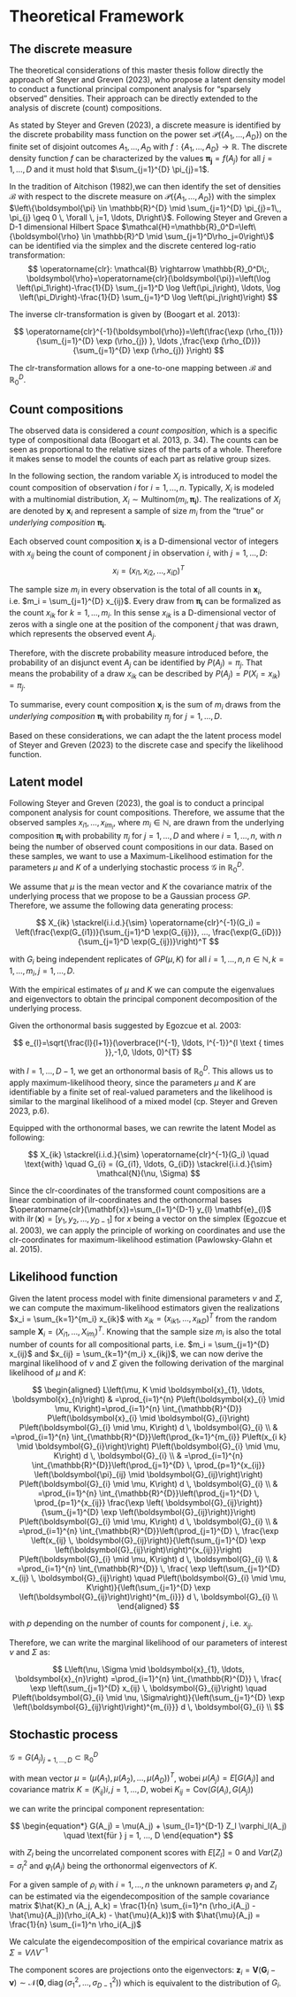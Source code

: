 <!-- ---
title: "Theoretical Framework"
date: "`r Sys.Date()`"
output:
  html_document:
    toc: true
    number_sections: true
    code_folding: hide
--- -->

# Theoretical Framework

## The discrete measure

The theoretical considerations of this master thesis follow directly the approach of Steyer and Greven (2023), who propose a latent density
model to conduct a functional principal component analysis for "sparsely observed" densities. Their approach can be directly
extended to the analysis of discrete (count) compositions.

As stated by Steyer and Greven (2023), a discrete measure is identified by the discrete probability mass function on the power set $\mathcal{P}\left(\left\{A_{1}, \ldots, A_{D}\right\}\right)$
on the finite set of disjoint outcomes $A_1, \dots, A_D$ with $f:\left\{A_{1}, \ldots, A_{D}\right\} \rightarrow \mathbb{R}$. 
The discrete density function $f$ can be characterized by the values $\boldsymbol{\pi_{j}}=f\left(A_{j}\right)$ for all $j=1, \ldots, D$ and it must hold that 
$\sum_{j=1}^{D} \pi_{j}=1$. 

In the tradition of Aitchison (1982),we can then identify the set of densities $\mathcal{B}$ with respect to the discrete measure on $\mathcal{P}\left(\left\{A_{1}, \ldots, A_{D}\right\}\right)$ 
with the simplex $\left\{\boldsymbol{\pi} \in \mathbb{R}^{D} \mid \sum_{j=1}^{D} \pi_{j}=1\,, \pi_{j} \geq 0 \, \forall \, j=1, \ldots, D\right\}$.
Following Steyer and Greven a D-1 dimensional Hilbert Space $\mathcal{H}=\mathbb{R}_0^D=\left\{\boldsymbol{\rho} \in \mathbb{R}^D \mid \sum_{j=1}^D\rho_j=0\right\}$ can be identified via the simplex and the discrete centered log-ratio transformation:
$$
\operatorname{clr}: \mathcal{B} \rightarrow \mathbb{R}_0^D\;, \boldsymbol{\rho}=\operatorname{clr}(\boldsymbol{\pi})=\left(\log \left(\pi_1\right)-\frac{1}{D} \sum_{j=1}^D \log \left(\pi_j\right), \ldots, \log \left(\pi_D\right)-\frac{1}{D} \sum_{j=1}^D \log \left(\pi_j\right)\right) 
$$

The inverse clr-transformation is given by (Boogart et al. 2013):

$$
\operatorname{clr}^{-1}(\boldsymbol{\rho})=\left(\frac{\exp (\rho_{1})}{\sum_{j=1}^{D} \exp (\rho_{j}) }, \ldots ,\frac{\exp (\rho_{D})}{\sum_{j=1}^{D} \exp (\rho_{j}) }\right)
$$

The clr-transformation allows for a one-to-one mapping between $\mathcal{B}$ and $\mathbb{R}_0^D$.

## Count compositions

The observed data is considered a *count composition*, which is a specific type of compositional data (Boogart et al. 2013, p. 34). 
The counts can be seen as proportional to the relative sizes of the parts of a whole. Therefore it makes sense to model the counts
of each part as relative group sizes. 

In the following section, the random variable $X_{i}$ is introduced to model the count composition of observation $i$ for $i=1, \ldots, n$.
Typically, $X_{i}$ is modeled with a multinomial distribution, $X_{i} \sim \text{Multinom}(m_i, \boldsymbol{\pi_i})$.
The realizations of $X_{i}$ are denoted by $\mathbf{x}_i$ and represent a sample of size $m_i$ from the "true" or *underlying composition* $\boldsymbol{\pi_i}$.

Each observed count composition $\mathbf{x}_i$ is a D-dimensional vector of integers with $x_{ij}$ being the count of component $j$ in observation $i$, with $j=1, \ldots, D$: 
$$x_{i} = (x_{i1}, x_{i2}, ..., x_{iD})^T$$

The sample size $m_i$ in every observation is the total of all counts in $\mathbf{x}_i$, i.e. $m_i = \sum_{j=1}^{D} x_{ij}$.
Every draw from $\boldsymbol{\pi_i}$ can be formalized as the count $x_{ik}$ for $k=1, \ldots, m_{i}$. In this sense $x_{ik}$ is a D-dimensional vector of zeros with a single one at the
position of the component $j$ that was drawn, which represents the observed event $A_j$.

Therefore, with the discrete probability measure introduced before, the probability of an disjunct event $A_j$ can be identified by $P\left({A_{j}}\right)=\pi_{j}$. That means the probability 
of a draw $x_{ik}$ can be described by $P\left({A_{j}}\right)=P\left({X_{i} = x_{ik}}\right)=\pi_{j}$.

To summarise, every count composition $\mathbf{x}_i$ is the sum of $m_i$ draws from the *underlying composition* $\boldsymbol{\pi_i}$ with probability $\pi_j$ for $j=1, \ldots, D$.

Based on these considerations, we can adapt the the latent process model of Steyer and Greven (2023) to the discrete case and specify the likelihood function.

## Latent model

Following Steyer and Greven (2023), the goal is to conduct a principal component analysis for count compositions. 
Therefore, we assume that the observed samples $x_{i 1}, \ldots, x_{i m_{i}}$, where $m_{i} \in \mathbb{N}$, are drawn
from the underlying composition $\boldsymbol{\pi_i}$ with probability $\pi_j$ for $j=1, \ldots, D$ and where $i=1, \ldots, n$, with $n$
being the number of observed count compositions in our data. Based on these samples, we want to use a Maximum-Likelihood 
estimation for the parameters $\mu$ and $K$ of a underlying stochastic process $\mathcal{G}$ in $\mathbb{R}_{0}^{D}$.

We assume that $\mu$ is the mean vector and $K$ the covariance matrix of the underlying process that we propose to be 
a Gaussian process $GP$. Therefore, we assume the following data generating process:

$$ X_{ik} \stackrel{i.i.d.}{\sim} \operatorname{clr}^{-1}(G_i) = \left(\frac{\exp(G_{i1})}{\sum_{j=1}^D \exp(G_{ij})}, ..., \frac{\exp(G_{iD})}{\sum_{j=1}^D \exp(G_{ij})}\right)^T $$

with $G_{i}$ being independent replicates of $G P(\mu, K)$ for all $i=1, \ldots, n, n \in \mathbb{N}, k=1, \ldots, m_{i}, j= 1, \ldots, D$.

With the empirical estimates of $\mu$ and $K$ we can compute the eigenvalues and eigenvectors to obtain the principal component decomposition 
of the underlying process.

Given the orthonormal basis suggested by Egozcue et al. 2003:

$$
e_{l}=\sqrt{\frac{l}{l+1}}(\overbrace{l^{-1}, \ldots, l^{-1}}^{l \text { times }},-1,0, \ldots, 0)^{T}
$$

with $l=1, \ldots, D-1$, we get an orthonormal basis of $\mathbb{R}_0^D$. This allows us to apply maximum-likelihood
theory, since the parameters $\mu$ and $K$ are identifiable by a finite set of real-valued parameters and the likelihood
is similar to the marginal likelihood of a mixed model (cp. Steyer and Greven 2023, p.6).

Equipped with the orthonormal bases, we can rewrite the latent Model as following:

$$ 
X_{ik} \stackrel{i.i.d.}{\sim} \operatorname{clr}^{-1}(G_i) \quad \text{with} \quad G_{i} = (G_{i1}, \ldots, G_{iD}) \stackrel{i.i.d.}{\sim} \mathcal{N}(\nu, \Sigma)
$$

Since the clr-coordinates of the transformed count compositions are a linear combination of ilr-coordinates and the
orthonormal bases $\operatorname{clr}(\mathbf{x})=\sum_{l=1}^{D-1} y_{l} \mathbf{e}_{l}$ with $\operatorname{ilr}(\mathbf{x})=\left[y_{1}, y_{2}, \ldots, y_{D-1}\right]$ 
for $x$ being a vector on the simplex (Egozcue et al. 2003), we can apply the principle of working on coordinates and use 
the clr-coordinates for maximum-likelihood estimation (Pawlowsky-Glahn et al. 2015).

<!-- Given the standard multivariate principal decomposition of the covariance matrix $\Sigma$, we can calculate scores, eigenvalues 
and eigenvectors (Held et al. 2014). -->

## Likelihood function

Given the latent process model with finite dimensional parameters $\nu$ and $\Sigma$, we can compute the maximum-likelihood estimators
given the realizations $x_i = \sum_{k=1}^{m_i} x_{ik}$ with  $x_{ik} = (x_{ik1}, \ldots, x_{ikD})^T$ from the random sample 
$\mathbf{X}_i = (X_{i1}, \ldots, X_{im_i})^T$. Knowing that the sample size $m_i$ is also the total number of counts
for all compositional parts, i.e. $m_i = \sum_{j=1}^{D} x_{ij}$ and $x_{ij} = \sum_{k=1}^{m_i} x_{ikj}$, we can now derive 
the marginal likelihood of $\nu$ and $\Sigma$ given the following derivation of the marginal likelihood of $\mu$ and $K$:

$$
\begin{aligned}
L\left(\mu, K \mid \boldsymbol{x}_{1}, \ldots, \boldsymbol{x}_{n}\right) & =\prod_{i=1}^{n} P\left(\boldsymbol{x}_{i} \mid \mu, K\right)=\prod_{i=1}^{n} \int_{\mathbb{R}^{D}} P\left(\boldsymbol{x}_{i} \mid \boldsymbol{G}_{i}\right) P\left(\boldsymbol{G}_{i} \mid \mu, K\right) d \, \boldsymbol{G}_{i} \\
& =\prod_{i=1}^{n} \int_{\mathbb{R}^{D}}\left(\prod_{k=1}^{m_{i}} P\left(x_{i k} \mid \boldsymbol{G}_{i}\right)\right) P\left(\boldsymbol{G}_{i} \mid \mu, K\right) d \, \boldsymbol{G}_{i} \\
& =\prod_{i=1}^{n} \int_{\mathbb{R}^{D}}\left(\prod_{j=1}^{D} \, \prod_{p=1}^{x_{ij}} \left(\boldsymbol{\pi}_{ij} \mid \boldsymbol{G}_{ij}\right)\right) P\left(\boldsymbol{G}_{i} \mid \mu, K\right) d \, \boldsymbol{G}_{i} \\
& =\prod_{i=1}^{n} \int_{\mathbb{R}^{D}}\left(\prod_{j=1}^{D} \, \prod_{p=1}^{x_{ij}} \frac{\exp \left( \boldsymbol{G}_{ij}\right)}{\sum_{j=1}^{D} \exp \left(\boldsymbol{G}_{ij}\right)}\right) P\left(\boldsymbol{G}_{i} \mid \mu, K\right) d \, \boldsymbol{G}_{i} \\
& =\prod_{i=1}^{n} \int_{\mathbb{R}^{D}}\left(\prod_{j=1}^{D} \, \frac{\exp \left(x_{ij} \, \boldsymbol{G}_{ij}\right)}{\left(\sum_{j=1}^{D} \exp \left(\boldsymbol{G}_{ij}\right)\right)^{x_{ij}}}\right) P\left(\boldsymbol{G}_{i} \mid \mu, K\right) d \, \boldsymbol{G}_{i} \\
& =\prod_{i=1}^{n} \int_{\mathbb{R}^{D}} \, \frac{ \exp \left(\sum_{j=1}^{D} x_{ij} \, \boldsymbol{G}_{ij}\right) \quad P\left(\boldsymbol{G}_{i} \mid \mu, K\right)}{\left(\sum_{j=1}^{D} \exp \left(\boldsymbol{G}_{ij}\right)\right)^{m_{i}}}  d \, \boldsymbol{G}_{i} \\
\end{aligned}
$$

with $p$ depending on the number of counts for component $j\,$, i.e. $x_{ij}$.

Therefore, we can write the marginal likelihood of our parameters of interest $\nu$ and $\Sigma$ as:


$$
L\left(\nu, \Sigma \mid \boldsymbol{x}_{1}, \ldots, \boldsymbol{x}_{n}\right) =\prod_{i=1}^{n} \int_{\mathbb{R}^{D}} \, \frac{ \exp \left(\sum_{j=1}^{D} x_{ij} \, \boldsymbol{G}_{ij}\right) \quad P\left(\boldsymbol{G}_{i} \mid \nu, \Sigma\right)}{\left(\sum_{j=1}^{D} \exp \left(\boldsymbol{G}_{ij}\right)\right)^{m_{i}}}  d \, \boldsymbol{G}_{i} \\
$$

## Stochastic process

$\mathcal{G}={G(A_j)}_{j=1,\ldots,D} \subset \mathbb{R}_0^D$

with mean vector $\mu = (\mu(A_1), \mu(A_2), ..., \mu(A_D))^T$, wobei $\mu(A_j) = E[G(A_j)]$
and covariance matrix $K = (K_{ij}){i,j=1,...,D}$, wobei $K_{ij} = \text{Cov}(G(A_i), G(A_j))$

we can write the principal component representation:

$$ \begin{equation*} G(A_j) = \mu(A_j) + \sum_{l=1}^{D-1} Z_l \varphi_l(A_j) \quad \text{für } j = 1, ..., D \end{equation*} $$

with $Z_l$ being the uncorrelated component scores with $E[Z_l] = 0$ and $Var(Z_l) = \sigma_l^2$ and $\varphi_l(A_j)$ being the orthonormal eigenvectors of $K$.

For a given sample of $\rho_i$ with $i = 1, ..., n$ the unknown parameters $\varphi_l$ and $Z_l$ can be estimated via the eigendecomposition of the
sample covariance matrix  $\hat{K}_n (A_j, A_k) = \frac{1}{n} \sum_{i=1}^n (\rho_i(A_j) - \hat{\mu}(A_j))(\rho_i(A_k) - \hat{\mu}(A_k))$
with $\hat{\mu}(A_j) = \frac{1}{n} \sum_{i=1}^n \rho_i(A_j)$

We calculate the eigendecomposition of the empirical covariance matrix as  $\Sigma = V \Lambda V^{-1}$

The component scores are projections onto the eigenvectors:
$\boldsymbol{z}_{i}=\boldsymbol{V}\left(\boldsymbol{G}_{i}-\boldsymbol{\nu}\right) \sim \mathcal{N}\left(\mathbf{0}, \operatorname{diag}\left(\sigma_{1}^{2}, \ldots, \sigma_{D-1}^{2}{ }\right)\right)$ 
which is equivalent to the distribution of $G_i$.